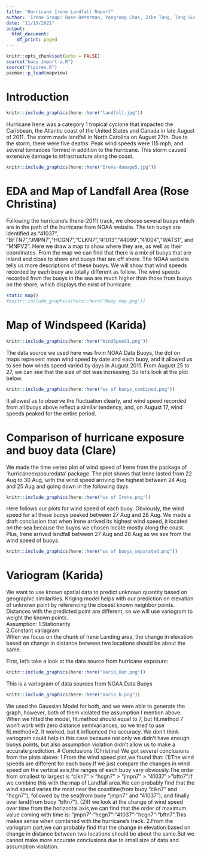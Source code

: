 ```yaml
---
title: "Hurricane Irene Landfall Report"
author: 'Irene Group: Rose Determan, Yongrong Chai, Zike Tang, Tong Sun'
date: "11/19/2021"
output:
  html_document:
    df_print: paged
---
```


```r
knitr::opts_chunk$set(echo = FALSE)
source("buoy import-a.R")
source("Figures.R")
pacman::p_load(mapview)
```

# Introduction
```r
knitr::include_graphics(here::here("landfall.jpg"))
```
Hurricane Irene was a category 1 tropical cyclone that impacted the Caribbean, the Atlantic coast of the United States and Canada in late August of 2011. The storm made landfall in North Carolina on August 27th. Due to the storm, there were five deaths. Peak wind speeds were 115 mph, and several tornadoes formed in addition to the hurricane. This storm caused extensive damage to infrastructure along the coast. 
```r
knitr::include_graphics(here::here("Irene-damage5.jpg"))
```

# EDA and Map of Landfall Area  (Rose Christina)
Following the hurricane’s (Irene-2011) track, we choose several buoys which are in the path of the hurricane from NOAA website. The ten buoys are identified as
"41037", "BFTN7","JMPN7","HCGN7","CLKN7","41013","44099","41004","WATS1", and "MNPV2". Here we draw a map to show where they are, as well as their coordinates. From the map we can find that there is a mix of buoys that are inland and close to shore and buoys that are off shore. The NOAA website tells us more descriptions of these buoys. We will show that wind speeds recorded by each buoy are totally different as follow. The wind speeds recorded from the buoys in the sea are much higher than those from buoys on the shore, which displays the exist of hurricane.

```r
static_map()
#knitr::include_graphics(here::here("buoy map.png"))
```


# Map of Windspeed  (Karida)
```r
knitr::include_graphics(here::here("WindSpeed1.png"))
```
The data source we used here was from NOAA Data Buoys, the dot on maps represent mean wind speed by date and each buoy, and it allowed us to see how winds speed varied by days in August 2011. From August 25 to 27, we can see that the size of dot was increasing. So let's look at the plot below.

```r
knitr::include_graphics(here::here("ws of buoys_combined.png"))
```
It allowed us to observe the fluctuation clearly, and wind speed recorded from all buoys above reflect a similar tendency, and, on August 17, wind speeds peaked for the entire period.

# Comparison of hurricane exposure and buoy data  (Clare)

We made the time series plot of wind speed of Irene from the package of 'hurricaneexposuredata' package. The plot shows that Irene lasted from 22 Aug to 30 Aug, with the wind speed arriving the highest between 24 Aug and 25 Aug and going down in the following days. 

```r
knitr::include_graphics(here::here("ws of Irene.png"))
```
Here follows our plots for wind speed of each buoy. Obviously, the wind speed for all these buoys peaked between 27 Aug and 28 Aug. We made a draft conclusion that when Irene arrived its highest wind speed, it located on the sea because the buyos we chosen locate mostly along the coast. Plus, Irene arrived landfall between 27 Aug and 28 Aug as we see from the wind speed of buoys. 

```r
knitr::include_graphics(here::here("ws of buoys_separated.png"))
```

# Variogram  (Karida)
We want to use known spatial data to predict unknown quantity based on geographic similarities.
Kriging model helps with our prediction on elevation of unknown point by referencing the closest known neighbor points.
Distances with the predicted point are different, so we will use variogram to weight the known points.  
Assumption:
1.Stationarity  
2.Constant variagram  
When we focus on the chunk of Irene Landing area, the change in elevation based on change in distance between two locations should be about the same.  

First, let's take a look at the data source from hurricane exposure:
```r
knitr::include_graphics(here::here("Vario_Hur.png"))
```
This is a variogram of data sources from NOAA Data Buoys
```r
knitr::include_graphics(here::here("Vario_b.png"))
```
We used the Gaussian Model for both, and we were able to generate the graph, however, both of them violated the assumption I mention above. When we fitted the model, fit.method should equal to 7, but fit.method 7 won't work with zero distance semivariances, so we tried to use fit.method=2. It worked, but it influenced the accuracy. We don't think variogram could help in this case because not only we didn't have enough buoys points, but also assumption violation didn't allow us to make a accurate prediction.
# Conclusions (Christina)
We got several conclusions from the plots above:
1.From the wind speed plot,we found that:
(1)The wind speeds are different for each buoy.If we just compare the changes in wind speed on the vertical axis,the ranges of each buoy vary obviously.The order from smallest to largest is "clkn7" > "hcgn7" > "jmpn7" > "41037' > "bftn7".If we combine this with the map of Landfall area.We can probably find that the wind speed varies the most near the coastline(from buoy "clkn7" and "hcgn7"), followed by the sea(from buoy "jmpn7" and "41037"), and finally over land(from buoy "bftn7").
(2)If we look at the change of wind speed over time from the horizontal axis,we can find that the order of maximum value coming with time is: "jmpn7"-"hcgn7"-"41037"-"hcgn7"-"bftn7".This makes sense when combined with the hurricane's track.
2.From the variogram part,we can probably find that the change in elevation based on change in distance between two locations should be about the same.But we cannot make more accurate conclusions due to small size of data and assumption violation.
